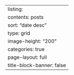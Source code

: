 ---
listing:
  contents: posts
  sort: "date desc"
  type: grid
  image-height: "200"
  categories: true
page-layout: full
title-block-banner: false
---